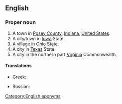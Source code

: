 ==English==
{{wikipedia}}

===Proper noun===
{{en-proper noun}}

# A town in [[Posey County]], [[Indiana]], [[United States]].
# A city/town in [[Iowa]] State.
# A village in [[Ohio]] State.
# A city in [[Texas]] State.
# A city in the northern part [[Virginia]] Commonwealth.

====Translations====
{{trans-top|city in the northern part of the state of Virginia in the United States}}
* Greek: {{t|el|Φρέντερικσμπουργκ}}
{{trans-mid}}
* Russian: {{t|ru|Фредериксбу́рг|m}}
{{trans-bottom}}

{{topics|en|Cities in the United States of America|Towns in Indiana|Iowa, USA|Ohio, USA|Cities in Texas, USA|Cities in Virginia, USA}}
[[Category:English eponyms]]